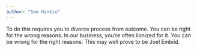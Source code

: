 ```yaml
---
author: "Sam Hinkie"
---
```


To do this requires you to divorce process from outcome. You can be right for the wrong reasons. In our business, you’re often lionized for it. You can be wrong for the right reasons. This may well prove to be Joel Embiid.


